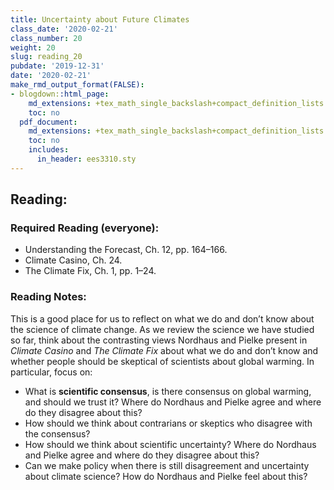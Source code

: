 ```yaml
---
title: Uncertainty about Future Climates
class_date: '2020-02-21'
class_number: 20
weight: 20
slug: reading_20
pubdate: '2019-12-31'
date: '2020-02-21'
make_rmd_output_format(FALSE):
- blogdown::html_page:
    md_extensions: +tex_math_single_backslash+compact_definition_lists
    toc: no
  pdf_document:
    md_extensions: +tex_math_single_backslash+compact_definition_lists
    toc: no
    includes:
      in_header: ees3310.sty
---
```

## Reading:

### Required Reading (everyone):

* Understanding the Forecast, Ch. 12, pp. 164--166.
* Climate Casino, Ch. 24.
* The Climate Fix, Ch. 1, pp. 1--24.

### Reading Notes:

This is a good place for us to reflect on what we do and don't know about the science of climate change. As we review the science we have studied so far, think about the contrasting views Nordhaus and Pielke present in _Climate Casino_ and _The Climate Fix_ about what we do and don't know and whether people should be skeptical of scientists about global warming. In particular, focus on:

* What is **scientific consensus**, is there consensus on global warming, and should we trust it? Where do Nordhaus and Pielke agree and where do they disagree about this?
* How should we think about contrarians or skeptics who disagree with the consensus?
* How should we think about scientific uncertainty? Where do Nordhaus and Pielke agree and where do they disagree about this?
* Can we make policy when there is still disagreement and uncertainty about climate science? How do Nordhaus and Pielke feel about this?
